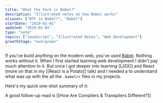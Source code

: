 ```yaml
---
title: "What the Fork is Babel?"
description: "Illustrated notes on how Babel works"
aliases: ["WTF is Babel?", "Babel"]
startDate: "2019-02-01"
updated: "2019-02-01"
type: "note"
topics: ["JavaScript", "Illustrated Notes", "Web Development"]
growthStage: "evergreen"
---
```


<IntroParagraph>

If you've build anything on the modern web, you've used [Babel](https://babeljs.io/). Nothing works without it. When I first started learning web development I didn't pay much attention to it. But once I got deeper into learning [[JSX]] and React (more on that in my [[React is a Potato]] talk) and I needed a to understand what was up with the all the `.babelrc` files in my projects.

</IntroParagraph>

Here's my quick one-shot summary of it:

<BasicImage
  width="860px"
  alt="Babel is a translator that turns different varieties of JS into ES5 - a commonly shared version"
  src="https://res.cloudinary.com/dg3gyk0gu/image/upload/c_scale,w_900/v1592262873/maggieappleton.com/egghead-course-notes/Babel_Final_Sm_2x.png"
/>

A good follow-up read is [[How Are Compilers & Transpilers Different?]]
